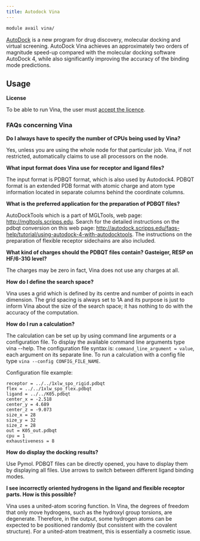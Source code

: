 ```yaml
---
title: Autodock Vina
---
```

```bash
module avail vina/
```

[AutoDock](https://vina.scripps.edu/) is a new program for drug discovery, molecular docking and virtual screening. AutoDock Vina achieves an approximately two orders of magnitude speed-up compared with the molecular docking software AutoDock 4, while also significantly improving the accuracy of the binding mode predictions.  

## Usage

**License**

To be able to run Vina, the user must [accept the licence](https://signup.e-infra.cz/fed/registrar/?vo=meta&group=lic_vina). 

### FAQs concerning Vina

**Do I always have to specify the number of CPUs being used by Vina?**

Yes, unless you are using the whole node for that particular job. Vina, if not restricted, automatically claims to use all processors on the node.

**What input format does Vina use for receptor and ligand files?**

The input format is PDBQT format, which is also used by Autodock4. PDBQT format is an extended PDB format with atomic charge and atom type information located in separate columns behind the coordinate columns.

**What is the preferred application for the preparation of PDBQT files?**

AutoDockTools which is a part of MGLTools, web page: http://mgltools.scripps.edu. Search for the detailed instructions on the pdbqt conversion on this web page: http://autodock.scripps.edu/faqs-help/tutorial/using-autodock-4-with-autodocktools. The instructions on the preparation of flexible receptor sidechains are also included.

**What kind of charges should the PDBQT files contain? Gasteiger, RESP on HF/6-31G level?**

The charges may be zero in fact, Vina does not use any charges at all.

**How do I define the search space?**

Vina uses a grid which is defined by its centre and number of points in each dimension. The grid spacing is always set to 1A and its purpose is just to inform Vina about the size of the search space; it has nothing to do with the accuracy of the computation.

**How do I run a calculation?**

The calculation can be set up by using command line arguments or a configuration file. To display the available command line arguments type vina --help. The configuration file syntax is: `command_line_argument = value`, each argument on its separate line. To run a calculation with a config file type `vina --config CONFIG_FILE_NAME`.

Configuration file example:

```
receptor = ../../1xlw_spo_rigid.pdbqt
flex = ../../1xlw_spo_flex.pdbqt
ligand = ../../K05.pdbqt
center_x = -2.518
center_y = 4.689
center_z = -9.073
size_x = 28
size_y = 32
size_z = 28
out = K05_out.pdbqt
cpu = 1
exhaustiveness = 8
```

**How do display the docking results?** 

Use Pymol. PDBQT files can be directly opened, you have to display them by displaying all files. Use arrows to switch between different ligand binding modes.

**I see incorrectly oriented hydrogens in the ligand and flexible receptor parts. How is this possible?**

Vina uses a united-atom scoring function. In Vina, the degrees of freedom that only move hydrogens, such as the hydroxyl group torsions, are degenerate. Therefore, in the output, some hydrogen atoms can be expected to be positioned randomly (but consistent with the covalent structure). For a united-atom treatment, this is essentially a cosmetic issue. 
